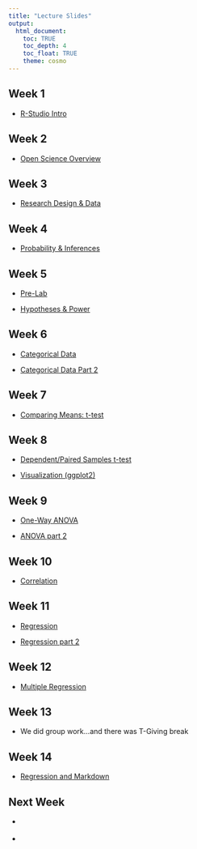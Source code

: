```yaml
---
title: "Lecture Slides"
output: 
  html_document:
    toc: TRUE
    toc_depth: 4
    toc_float: TRUE
    theme: cosmo
---
```


## Week 1

-   [R-Studio Intro](lectures/01_RStudio.pdf){target="_blank"}

## Week 2

-   [Open Science Overview](lectures/02_OpenScience.pdf){target="_blank"}

## Week 3

-   [Research Design & Data](lectures/03_ResearchDesign-Data.pdf){target="_blank"}

## Week 4

-   [Probability & Inferences](lectures/04_Probability-Inferencespdf){target="_blank"}

## Week 5

-   [Pre-Lab](lectures/05_Pre-Lab-speaker.html){target="_blank"}

-   [Hypotheses & Power](lectures/05_Hypothesis-Power-speaker.html){target="_blank"}

## Week 6

-   [Categorical Data](lectures/06_OneSample-speaker.html){target="_blank"}

-   [Categorical Data Part 2](lectures/06_OneSample2.html){target="_blank"}

## Week 7

-   [Comparing Means: t-test](lectures/07_ComparingMeans-speaker.html){target="_blank"}

## Week 8

-   [Dependent/Paired Samples t-test](lectures/08_ComparingMeans2.html){target="_blank"}

-   [Visualization (ggplot2)](lectures/08_Visualizations-speaker.html){target="_blank"}

## Week 9

-   [One-Way ANOVA](lectures/09_ANOVA-speaker.html){target="_blank"}

-   [ANOVA part 2](lectures/9_ANOVA2-speaker.html){target="_blank"}

## Week 10

-   [Correlation](lectures/10_Correlation-speaker.html){target="_blank"}

## Week 11

-   [Regression](lectures/11_Regression-speaker.html){target="_blank"}

-   [Regression part 2](lectures/12_Regression_pt2-speaker.html){target="_blank"}

## Week 12

-   [Multiple Regression](lectures/13_MultiRegression-speaker.html){target="_blank"}

## Week 13

-   We did group work...and there was T-Giving break

## Week 14

-   [Regression and Markdown](lectures/14_IntroRMarkdown-speaker.html){target="_blank"}

## Next Week

-   [ ](lectures/.html){target="_blank"}

-   [ ](lectures/.html){target="_blank"}
